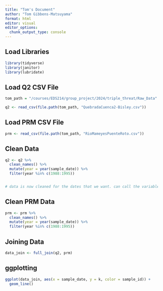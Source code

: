 ```yaml
---
title: "Tom's Document"
author: "Tom Gibbens-Matsuyama"
format: html
editor: visual
editor_options: 
  chunk_output_type: console
---
```


## Load Libraries

```r
library(tidyverse)
library(janitor)
library(lubridate)
```


## Load Q2 CSV File
```r
tom_path = "/courses/EDS214/group_project/2024/triple_threat/Raw_Data"

q2 <- read_csv(file.path(tom_path, "QuebradaCuenca2-Bisley.csv"))
```

## Load PRM CSV File
```r
prm <- read_csv(file.path(tom_path, "RioMameyesPuenteRoto.csv"))
```

## Clean Data

```r
q2 <- q2 %>% 
  clean_names() %>% 
  mutate(year = year(sample_date)) %>% 
  filter(year %in% c(1988:1995))


# data is now cleaned for the dates that we want. can call the variables we want when we ggplot  
```

## Clean PRM Data
```r
prm <- prm %>% 
  clean_names() %>% 
  mutate(year = year(sample_date)) %>% 
  filter(year %in% c(1988:1995))
```

## Joining Data

```r
data_join <- full_join(q2, prm)
```

## ggplotting
```r
ggplot(data_join, aes(x = sample_date, y = k, color = sample_id)) +
  geom_line()
  
```

